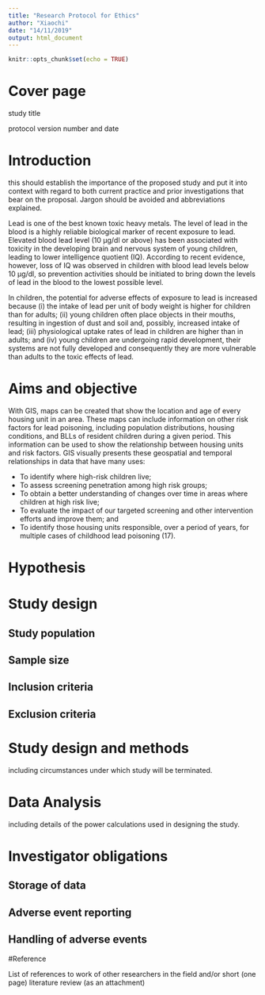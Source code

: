 ```yaml
---
title: "Research Protocol for Ethics"
author: "Xiaochi"
date: "14/11/2019"
output: html_document
---
```


```r
knitr::opts_chunk$set(echo = TRUE)
```

#	Cover page

study title

protocol version number and date

# Introduction

this should establish the importance of the proposed study and put it into context with regard to both current practice and prior investigations that bear on the proposal. Jargon should be avoided and abbreviations explained.

Lead is one of the best known toxic heavy metals. The level of lead in the blood is a highly reliable biological marker of recent exposure to lead. Elevated blood lead level (10 μg/dl or above) has been associated with toxicity in the developing brain and nervous system of young children, leading to lower intelligence quotient (IQ). According to recent evidence, however, loss of IQ was observed in children with blood lead levels below 10 μg/dl, so prevention activities should be initiated to bring down the levels of lead in the blood to the lowest possible level.

In children, the potential for adverse effects of exposure to lead is increased because (i) the intake of lead per unit of body weight is higher for children than for adults; (ii) young children often place objects in their mouths, resulting in ingestion of dust and soil and, possibly, increased intake of lead; (iii) physiological uptake rates of lead in children are higher than in adults; and (iv) young children are undergoing rapid development, their systems are not fully developed and consequently they are more vulnerable than adults to the toxic effects of lead.


#	Aims and objective

With GIS, maps can be created that show the location and age of every housing
unit in an area. These maps can include information on other risk factors for lead poisoning, including population distributions, housing conditions, and BLLs of resident children during a given period. This information can be used to show the relationship between housing units and
risk factors. GIS visually presents these geospatial and temporal relationships in data that have many uses:

* To identify where high-risk children live;
* To assess screening penetration among high risk groups;
* To obtain a better understanding of changes over time in areas where children at high risk live;
* To evaluate the impact of our targeted screening and other intervention efforts and improve them; and
* To identify those housing units responsible, over a period of years, for multiple cases of childhood lead poisoning (17).


#	Hypothesis

#	Study design

##	Study population
##	Sample size
##	Inclusion criteria
##	Exclusion criteria

#	Study design and methods

including circumstances under which study will be terminated.

#	Data Analysis

including details of the power calculations used in designing the study.

#	Investigator obligations

## Storage of data
## Adverse event reporting
## Handling of adverse events

#Reference

List of references to work of other researchers in the field and/or short (one page) literature review (as an attachment)

